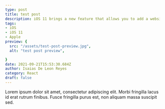 ```yaml
---
type: post
title: test post
description: iOS 11 brings a new feature that allows you to add a website to your home screen. Here's how to use it.
tags:
- iOS
- iOS 11
- Apple
preview: {
  src: "/assets/test-post-preview.jpg",
  alt: "test post preview",

}
date: 2021-09-21T15:53:30.684Z
author: Isaias De Leon Reyes
category: React
draft: false
---
```


Lorem ipsum dolor sit amet, consectetur adipiscing elit. Morbi fringilla lacus id erat rutrum finibus. Fusce fringilla purus est, non aliquam massa suscipit sed.
